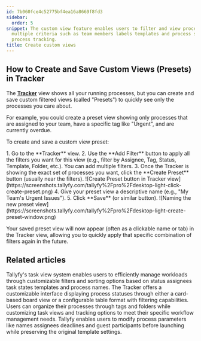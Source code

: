 ```yaml
---
id: 7b060fce4c52775bf4ea16a8669f8fd3
sidebar:
  order: 5
snippet: The custom view feature enables users to filter and view processes by combining
  multiple criteria such as team members labels templates and process states for tailored
  process tracking.
title: Create custom views
---
```



## How to Create and Save Custom Views (Presets) in Tracker

The **[Tracker](/products/pro/tracking-and-tasks/tracker-view/)** view shows all your running processes, but you can create and save custom filtered views (called "Presets") to quickly see only the processes you care about.

For example, you could create a preset view showing only processes that are assigned to your team, have a specific tag like "Urgent", and are currently overdue.

To create and save a custom view preset:

<Steps>
1. Go to the **Tracker** view.
2. Use the **Add Filter** button to apply all the filters you want for this view (e.g., filter by Assignee, Tag, Status, Template, Folder, etc.). You can add multiple filters.
3. Once the Tracker is showing the exact set of processes you want, click the **Create Preset** button (usually near the filters).
   ![Create Preset button in Tracker view](https://screenshots.tallyfy.com/tallyfy%2Fpro%2Fdesktop-light-click-create-preset.png)
4. Give your preset view a descriptive name (e.g., "My Team's Urgent Issues").
5. Click **Save** (or similar button).
   ![Naming the new preset view](https://screenshots.tallyfy.com/tallyfy%2Fpro%2Fdesktop-light-create-preset-window.png)
</Steps>

Your saved preset view will now appear (often as a clickable name or tab) in the Tracker view, allowing you to quickly apply that specific combination of filters again in the future.


## Related articles
<CardGrid>
<LinkTitleCard header="<b>Tasks View > Customize the task view</b>" href="/products/pro/tracking-and-tasks/tasks-view/how-can-i-customize-task-views-in-tallyfy/" > Tallyfy's task view system enables users to efficiently manage workloads through customizable filters and sorting options based on status assignees task states templates and process names. </LinkTitleCard>
<LinkTitleCard header="<b>Tracking And Tasks > Tracker view</b>" href="/products/pro/tracking-and-tasks/tracker-view/" > The Tracker offers a customizable interface displaying process statuses through either a card-based board view or a configurable table format with filtering capabilities. </LinkTitleCard>
<LinkTitleCard header="<b>Tracker View > Organize processes</b>" href="/products/pro/tracking-and-tasks/tracker-view/organize-processes/" > Users can organize their processes through tags and folders while customizing task views and tracking options to meet their specific workflow management needs. </LinkTitleCard>
<LinkTitleCard header="<b>Launching > Edit before launch</b>" href="/products/pro/launching/how-can-i-edit-a-process-before-launching/" > Tallyfy enables users to modify process parameters like names assignees deadlines and guest participants before launching while preserving the original template settings. </LinkTitleCard>
</CardGrid>
